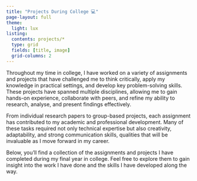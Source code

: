 ```yaml
---
title: "Projects During College 💻"
page-layout: full
theme:
  light: lux
listing: 
  contents: projects/*
  type: grid
  fields: [title, image]
  grid-columns: 2
---
```


Throughout my time in college, I have worked on a variety of assignments and projects that have challenged me to think critically, apply my knowledge in practical settings, and develop key problem-solving skills. These projects have spanned multiple disciplines, allowing me to gain hands-on experience, collaborate with peers, and refine my ability to research, analyse, and present findings effectively.

From individual research papers to group-based projects, each assignment has contributed to my academic and professional development. Many of these tasks required not only technical expertise but also creativity, adaptability, and strong communication skills, qualities that will be invaluable as I move forward in my career.

Below, you’ll find a collection of the assignments and projects I have completed during my final year in college. Feel free to explore them to gain insight into the work I have done and the skills I have developed along the way.
